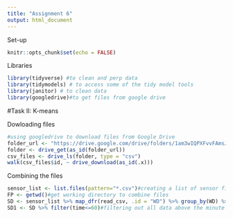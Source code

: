 ```yaml
---
title: "Assignment 6"
output: html_document
---
```


Set-up
```r
knitr::opts_chunk$set(echo = FALSE)
```

Libraries
```r
library(tidyverse) #to clean and perp data
library(tidymodels) # to access some of the tidy model tools
library(janitor) # to clean data
library(googledrive)#to get files from google drive
```


#Task II: K-means

Dowloading files
```r
#using googledrive to download files from Google Drive
folder_url <- "https://drive.google.com/drive/folders/1am3wIQPXFvvFAmsJG2m85HLl0G63rJE4?usp=sharing" 
folder <- drive_get(as_id(folder_url))
csv_files <- drive_ls(folder, type = "csv")
walk(csv_files$id, ~ drive_download(as_id(.x)))
```
Combining the files
```r
sensor_list <- list.files(pattern="*.csv")#creating a list of sensor files
FP <- getwd()#get working directory to combine files
SD <- sensor_list %>% map_dfr(read_csv, .id = "WD") %>% group_by(WD) %>% mutate(id=cur_group_id()) #combine all files
SD1 <- SD %>% filter(time<=60)#filtering out all data above the minute mark (60 seconds)
```

